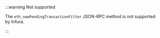 :::warning Not supported

The `eth_newPendingTransactionFilter` JSON-RPC method is not supported by Infura.

:::
